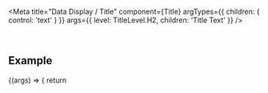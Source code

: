 
<Meta
  title="Data Display / Title"
  component={Title}
  argTypes={{
    children: { control: 'text' }
  }}
  args={{
    level: TitleLevel.H2,
    children: 'Title Text'
  }}
/>

<DocsHeader />

<br />

## Example

<Canvas>
  <Story name="Default">
    {(args) => {
      return <Title {...args} />;
    }}
  </Story>
</Canvas>

## Properties

<ArgsTableWithNote story="." />

<Footer />
